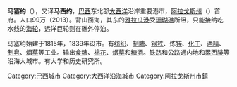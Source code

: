 {{unreferenced|time=2019-08-20T14:45:16+00:00}}
'''马塞约'''（{{lang-pt|Maceio}}），又译'''马西约'''，[[巴西|巴西]]东北部[[大西洋|大西洋]]沿岸重要港市，[[阿拉戈斯州|阿拉戈斯州]]（{{lang|pt|Alagoas}}）首府。人口99万（2013）。背山面海，其东的[[雅拉瓜港|雅拉瓜港]]受[[珊瑚礁|珊瑚礁]]所阻，只能接纳吃水线的[[海轮|海轮]]，远洋巨轮则在礁外停泊。

马塞约始建于1815年，1839年设市。有[[纺织|纺织]]、[[制糖|制糖]]、[[钢铁|钢铁]]、炼[[锌|锌]]、[[化工|化工]]、[[酒精|酒精]]、[[制皂|制皂]]、[[烟草|烟草]]等工业。输出[[食糖|食糖]]、[[棉花|棉花]]、[[烟草|烟草]]和[[糖|糖]][[酒|酒]]。[[铁路|铁路]]和[[公路|公路]]通内地和[[累西腓|累西腓]]等沿海大城市。有大学和历史研究所。

{{commonscat}}
{{coord|display=title}}
{{阿拉戈斯州市鎮}}
{{normdaten}}
{{DEFAULTSORT:Maceio}}
[[Category:巴西城市|Category:巴西城市]]
[[Category:大西洋沿海城市|Category:大西洋沿海城市]]
[[Category:阿拉戈斯州市鎮|Category:阿拉戈斯州市鎮]]
{{Brazil-geo-stub}}
